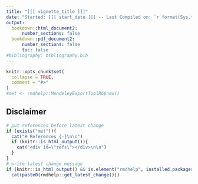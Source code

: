 ```yaml
---
title: "[[[ vignette_title ]]]"
date: "Started: [[[ start_date ]]] -- Last Compiled on: `r format(Sys.time(), '%Y-%m-%d')`"
output: 
  bookdown::html_document2: 
      number_sections: false
  bookdown::pdf_document2: 
      number_sections: false
      toc: false
#bibliography: bibliography.bib 
---
```


```r
knitr::opts_chunk$set(
  collapse = TRUE,
  comment = "#>"
)
#met <- rmdhelp::MendeleyExportToolR6$new()
```


## Disclaimer



```r
# put references before latest change
if (exists("met")){
  cat("# References {-}\n\n")
  if (knitr::is_html_output()){
    cat("<div id=\"refs\"></div>\n\n")
  }
}
# write latest change message
if (knitr::is_html_output() && is.element("rmdhelp", installed.packages()))
  cat(paste0(rmdhelp::get_latest_change()))
```
